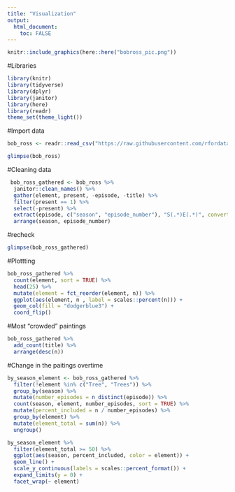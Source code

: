 ```yaml
---
title: "Visualization"
output: 
  html_document:
    toc: FALSE
---
```



```r
knitr::include_graphics(here::here("bobross_pic.png"))
```

#Libraries

```r
library(knitr)
library(tidyverse)
library(dplyr)
library(janitor)
library(here)
library(readr)
theme_set(theme_light())

```

#Import data

```r
bob_ross <- readr::read_csv("https://raw.githubusercontent.com/rfordatascience/tidytuesday/master/data/2019/2019-08-06/bob-ross.csv")
```


```r
glimpse(bob_ross)
```

#Cleaning data

```r
 bob_ross_gathered <- bob_ross %>%
  janitor::clean_names() %>%
  gather(element, present, -episode, -title) %>%
  filter(present == 1) %>%
  select(-present) %>%
  extract(episode, c("season", "episode_number"), "S(.*)E(.*)", convert = TRUE, remove = FALSE) %>%
  arrange(season, episode_number)
```
#recheck

```r
glimpse(bob_ross_gathered)
```

#Plottting

```r
bob_ross_gathered %>%
  count(element, sort = TRUE) %>%
  head(25) %>%
  mutate(element = fct_reorder(element, n)) %>%
  ggplot(aes(element, n , label = scales::percent(n))) +
  geom_col(fill = "dodgerblue3") +
  coord_flip()
```

#Most "crowded" paintings

```r
bob_ross_gathered %>%
  add_count(title) %>%
  arrange(desc(n))
```
#Change in the paitings overtime
```r
by_season_element <- bob_ross_gathered %>%
  filter(!element %in% c("Tree", "Trees")) %>%
  group_by(season) %>%
  mutate(number_episodes = n_distinct(episode)) %>%
  count(season, element, number_episodes, sort = TRUE) %>%
  mutate(percent_included = n / number_episodes) %>%
  group_by(element) %>%
  mutate(element_total = sum(n)) %>%
  ungroup()

by_season_element %>%
  filter(element_total >= 50) %>%
  ggplot(aes(season, percent_included, color = element)) +
  geom_line() +
  scale_y_continuous(labels = scales::percent_format()) +
  expand_limits(y = 0) +
  facet_wrap(~ element)
```

